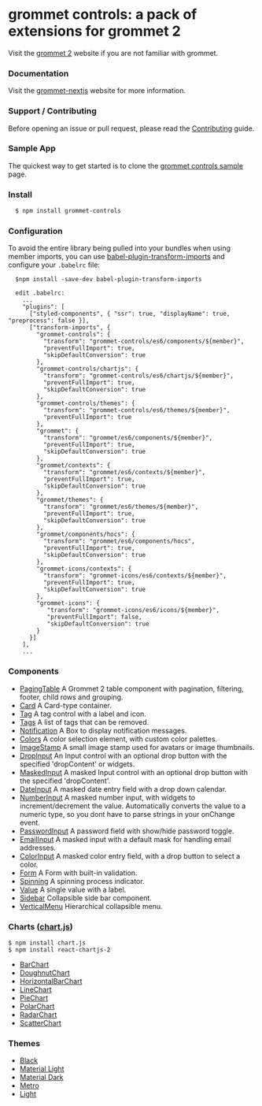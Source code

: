 
<Meta title="Docs/info/welcome"  />

# grommet controls: a pack of extensions for grommet 2

Visit the [grommet 2](https://v2.grommet.io) website if you are not familiar with grommet.

### Documentation

Visit the [grommet-nextjs](https://grommet-nextjs.herokuapp.com/add-ons) website for more information.

### Support / Contributing

Before opening an issue or pull request, please read the [Contributing](https://github.com/atanasster/grommet-controls/blob/master/CONTRIBUTING.md) guide.

### Sample App

  The quickest way to get started is to clone the [grommet controls sample](https://github.com/atanasster/grommet-controls-sample) page.

### Install

  ```sh
    $ npm install grommet-controls
  ```

### Configuration

  To avoid the entire library being pulled into your bundles when using member imports, you can use [babel-plugin-transform-imports](https://www.npmjs.com/package/babel-plugin-transform-imports)
  and configure your `.babelrc` file:
  ```
    $npm install -save-dev babel-plugin-transform-imports

    edit .babelrc:
      ...
      "plugins": [
        ["styled-components", { "ssr": true, "displayName": true, "preprocess": false }],
        ["transform-imports", {
          "grommet-controls": {
            "transform": "grommet-controls/es6/components/${member}",
            "preventFullImport": true,
            "skipDefaultConversion": true
          },
          "grommet-controls/chartjs": {
            "transform": "grommet-controls/es6/chartjs/${member}",
            "preventFullImport": true,
            "skipDefaultConversion": true
          },
          "grommet-controls/themes": {
            "transform": "grommet-controls/es6/themes/${member}",
            "preventFullImport": true
          },
          "grommet": {
            "transform": "grommet/es6/components/${member}",
            "preventFullImport": true,
            "skipDefaultConversion": true
          },
          "grommet/contexts": {
            "transform": "grommet/es6/contexts/${member}",
            "preventFullImport": true,
            "skipDefaultConversion": true
          },
          "grommet/themes": {
            "transform": "grommet/es6/themes/${member}",
            "preventFullImport": true,
            "skipDefaultConversion": true
          },
          "grommet/components/hocs": {
            "transform": "grommet/es6/components/hocs",
            "preventFullImport": true,
            "skipDefaultConversion": true
          },
          "grommet-icons/contexts": {
            "transform": "grommet-icons/es6/contexts/${member}",
            "preventFullImport": true,
            "skipDefaultConversion": true
          },
          "grommet-icons": {
             "transform": "grommet-icons/es6/icons/${member}",
             "preventFullImport": false,
             "skipDefaultConversion": true
          }
        }]
      ],
      ...
  ```

### Components

 * [PagingTable](https://grommet-nextjs.herokuapp.com/documentation/grommet-controls/PagingTable) A Grommet 2 table component with pagination, filtering, footer, child rows and grouping.
 * [Card](https://grommet-nextjs.herokuapp.com/documentation/grommet-controls/Card) A Card-type container.
 * [Tag](https://grommet-nextjs.herokuapp.com/documentation/grommet-controls/Tag) A tag control with a label and icon.
 * [Tags](https://grommet-nextjs.herokuapp.com/documentation/grommet-controls/Tags) A list of tags that can be removed.
 * [Notification](https://grommet-nextjs.herokuapp.com/documentation/grommet-controls/Notification) A Box to display notification messages.
 * [Colors](https://grommet-nextjs.herokuapp.com/documentation/grommet-controls/Colors) A color selection element, with custom color palettes.
 * [ImageStamp](https://grommet-nextjs.herokuapp.com/documentation/grommet-controls/ImageStamp) A small image stamp used for avatars or image thumbnails.
 * [DropInput](https://grommet-nextjs.herokuapp.com/documentation/grommet-controls/DropInput) An Input control with an optional drop button with the specified 'dropContent' or widgets.
 * [MaskedInput](https://grommet-nextjs.herokuapp.com/documentation/grommet-controls/MaskedInput) A masked Input control with an optional drop button with the specified 'dropContent'.
 * [DateInput](https://grommet-nextjs.herokuapp.com/documentation/grommet-controls/DateInput) A masked date entry field with a drop down calendar.
 * [NumberInput](https://grommet-nextjs.herokuapp.com/documentation/grommet-controls/NumberInput) A masked number input, with widgets to increment/decrement the value. Automatically converts the value to a numeric type, so you dont have to parse strings in your onChange event.
 * [PasswordInput](https://grommet-nextjs.herokuapp.com/documentation/grommet-controls/PasswordInput) A password field with show/hide password toggle.
 * [EmailInput](https://grommet-nextjs.herokuapp.com/documentation/grommet-controls/EmailInput) A masked input with a default mask for handling email addresses.
 * [ColorInput](https://grommet-nextjs.herokuapp.com/documentation/grommet-controls/ColorInput) A masked color entry field, with a drop button to select a color.
 * [Form](https://grommet-nextjs.herokuapp.com/documentation/grommet-controls/Form) A Form with built-in validation.
 * [Spinning](https://grommet-nextjs.herokuapp.com/documentation/grommet-controls/Spinning) A spinning process indicator.
 * [Value](https://grommet-nextjs.herokuapp.com/documentation/grommet-controls/Value) A single value with a label.
 * [Sidebar](https://grommet-nextjs.herokuapp.com/documentation/grommet-controls/Sidebar) Collapsible side bar component.
 * [VerticalMenu](https://grommet-nextjs.herokuapp.com/documentation/grommet-controls/VerticalMenu) Hierarchical collapsible menu.

### Charts ([chart.js](http://www.chartjs.org))
```
$ npm install chart.js
$ npm install react-chartjs-2
```

 * [BarChart](https://grommet-nextjs.herokuapp.com/documentation/grommet-controls/BarChart)
 * [DoughnutChart](https://grommet-nextjs.herokuapp.com/documentation/grommet-controls/DoughnutChart)
 * [HorizontalBarChart](https://grommet-nextjs.herokuapp.com/documentation/grommet-controls/HorizontalBarChart)
 * [LineChart](https://grommet-nextjs.herokuapp.com/documentation/grommet-controls/LineChart)
 * [PieChart](https://grommet-nextjs.herokuapp.com/documentation/grommet-controls/PieChart)
 * [PolarChart](https://grommet-nextjs.herokuapp.com/documentation/grommet-controls/PolarChart)
 * [RadarChart](https://grommet-nextjs.herokuapp.com/documentation/grommet-controls/RadarChart)
 * [ScatterChart](https://grommet-nextjs.herokuapp.com/documentation/grommet-controls/ScatterChart)

### Themes

 * [Black](https://grommet-nextjs.herokuapp.com/?theme=black)
 * [Material Light](https://grommet-nextjs.herokuapp.com/?theme=materiallight)
 * [Material Dark](https://grommet-nextjs.herokuapp.com/?theme=materialdark)
 * [Metro](https://grommet-nextjs.herokuapp.com/?theme=metro)
 * [Light](https://grommet-nextjs.herokuapp.com/?theme=light)

